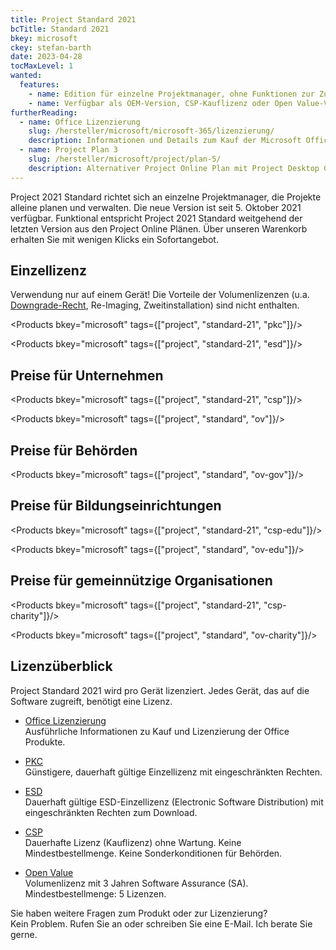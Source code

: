 ```yaml
---
title: Project Standard 2021
bcTitle: Standard 2021
bkey: microsoft
ckey: stefan-barth
date: 2023-04-28
tocMaxLevel: 1
wanted:
  features:
    - name: Edition für einzelne Projektmanager, ohne Funktionen zur Zusammenarbeit
    - name: Verfügbar als OEM-Version, CSP-Kauflizenz oder Open Value-Volumenlizenz
furtherReading:
  - name: Office Lizenzierung
    slug: /hersteller/microsoft/microsoft-365/lizenzierung/
    description: Informationen und Details zum Kauf der Microsoft Office Produkte.
  - name: Project Plan 3
    slug: /hersteller/microsoft/project/plan-5/
    description: Alternativer Project Online Plan mit Project Desktop Client.
---
```




<Intro>

Project 2021 Standard richtet sich an einzelne Projektmanager, die Projekte alleine planen und verwalten. Die neue Version ist seit 5. Oktober 2021 verfügbar. Funktional entspricht Project 2021 Standard weitgehend der letzten Version aus den Project Online Plänen.
Über unseren Warenkorb erhalten Sie mit wenigen Klicks ein Sofortangebot.


</Intro>

<TOC />


## Einzellizenz

Verwendung nur auf einem Gerät! Die Vorteile der Volumenlizenzen (u.a. [Downgrade-Recht](/blog/microsoft-downgrade-rechte/), Re-Imaging, Zweitinstallation) sind nicht enthalten.


<Products bkey="microsoft" tags={["project", "standard-21", "pkc"]}/>

<Products bkey="microsoft" tags={["project", "standard-21", "esd"]}/>


## Preise für Unternehmen

<Products bkey="microsoft" tags={["project", "standard-21", "csp"]}/>

<Products bkey="microsoft" tags={["project", "standard", "ov"]}/>


## Preise für Behörden

<Products bkey="microsoft" tags={["project", "standard", "ov-gov"]}/>


## Preise für Bildungseinrichtungen

<Products bkey="microsoft" tags={["project", "standard-21", "csp-edu"]}/>

<Products bkey="microsoft" tags={["project", "standard", "ov-edu"]}/>


## Preise für gemeinnützige Organisationen

<Products bkey="microsoft" tags={["project", "standard-21", "csp-charity"]}/>

<Products bkey="microsoft" tags={["project", "standard", "ov-charity"]}/>


## Lizenzüberblick

Project Standard 2021 wird pro Gerät lizenziert. Jedes Gerät, das auf die Software zugreift, benötigt eine Lizenz.

<ArrowList>

- [Office Lizenzierung](/hersteller/microsoft/office/lizenzierung/)<br />
  Ausführliche Informationen zu Kauf und Lizenzierung der Office Produkte.

- [PKC](/hersteller/microsoft/pkc/)<br />
  Günstigere, dauerhaft gültige Einzellizenz mit eingeschränkten Rechten.

- [ESD](/glossar/esd-electronic-software-distribution/)<br />
  Dauerhaft gültige ESD-Einzellizenz (Electronic Software Distribution) mit eingeschränkten Rechten zum Download.

- [CSP](/hersteller/microsoft/csp/)<br />
  Dauerhafte Lizenz (Kauflizenz) ohne Wartung. Keine Mindestbestellmenge. Keine Sonderkonditionen für Behörden.

- [Open Value](/hersteller/microsoft/open-value/)<br />
  Volumenlizenz mit 3 Jahren Software Assurance (SA). Mindestbestellmenge: 5 Lizenzen.

</ArrowList>


<GetInTouch theme="light">

Sie haben weitere Fragen zum Produkt oder zur Lizenzierung?<br />
Kein Problem. Rufen Sie an oder schreiben Sie eine E-Mail. Ich berate Sie gerne.

</GetInTouch>
